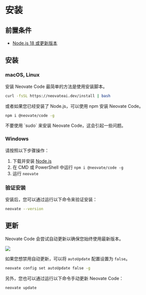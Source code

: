 
# 安装

## 前置条件

- [Node.js 18 或更新版本](https://nodejs.org/en/download/)

## 安装

### macOS, Linux

安装 Neovate Code 最简单的方法是使用安装脚本。

```bash
curl -fsSL https://neovateai.dev/install | bash
```

或者如果您已经安装了 Node.js，可以使用 npm 安装 Neovate Code。

```bash
npm i @neovate/code -g
```

<Callout type="warning">
  不要使用 `sudo` 来安装 Neovate Code，这会引起一些问题。
</Callout>

### Windows

请按照以下步骤操作：

1. 下载并安装 [Node.js](https://nodejs.org/en/download/)
2. 在 CMD 或 PowerShell 中运行 `npm i @neovate/code -g`
3. 运行 `neovate`

### 验证安装

安装后，您可以通过运行以下命令来验证安装：

```bash
neovate --version
```

## 更新

Neovate Code 会尝试自动更新以确保您始终使用最新版本。

![](https://mdn.alipayobjects.com/huamei_h9478t/afts/img/0kLiT6LmhPAAAAAAgCAAAAgADhqBAQFr/original)

如果您想禁用自动更新，可以将 `autoUpdate` 配置设置为 `false`。

```bash
neovate config set autoUpdate false -g
```

另外，您也可以通过运行以下命令手动更新 Neovate Code：

```bash
neovate update
```
